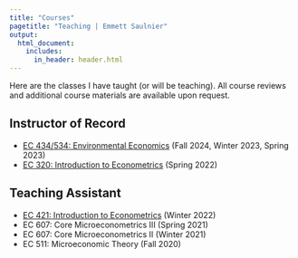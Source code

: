 ```yaml
---
title: "Courses"
pagetitle: "Teaching | Emmett Saulnier"
output: 
  html_document:
    includes:
      in_header: header.html
---
```


Here are the classes I have taught (or will be teaching). All course reviews and additional course materials are available upon request.  

## Instructor of Record  

- [EC 434/534: Environmental Economics](papers/ec434-534-syllabus.pdf) (Fall 2024, Winter 2023, Spring 2023)  
- [EC 320: Introduction to Econometrics](https://github.com/emmettsaulnier/EC320s22) (Spring 2022)  

## Teaching Assistant  

- [EC 421: Introduction to Econometrics](https://github.com/emmettsaulnier/EC421-Lab-W22) (Winter 2022)  
- EC 607: Core Microeconometrics III (Spring 2021) 
- EC 607: Core Microeconometrics II  (Winter 2021)  
- EC 511: Microeconomic Theory (Fall 2020)

